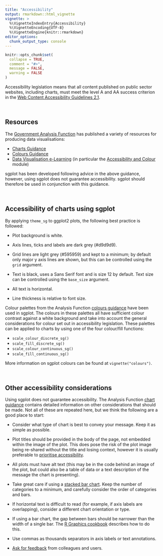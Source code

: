 ```yaml
---
title: "Accessibility"
output: rmarkdown::html_vignette
vignette: >
  %\VignetteIndexEntry{Accessibility}
  %\VignetteEncoding{UTF-8}
  %\VignetteEngine{knitr::rmarkdown}
editor_options: 
  chunk_output_type: console
---
```


```r
knitr::opts_chunk$set(
  collapse = TRUE,
  comment = "#>",
  message = FALSE,
  warning = FALSE
)
```

Accessibility legislation means that all content published on public sector websites, including charts, must meet the level A and AA success criterion in the [Web Content Accessibility Guidelines 2.1](https://www.w3.org/TR/WCAG21/). 

<br>

## Resources

The [Government Analysis Function](https://analysisfunction.civilservice.gov.uk/) has published a variety of resources for producing data visualisations:

* [Charts Guidance](https://analysisfunction.civilservice.gov.uk/policy-store/data-visualisation-charts/)
* [Colours Guidance](https://analysisfunction.civilservice.gov.uk/policy-store/data-visualisation-colours-in-charts/)
* [Data Visualisation e-Learning](https://analysisfunction.civilservice.gov.uk/support/communicating-analysis/introduction-to-data-visualisation-e-learning/) (in particular the [Accessibility and Colour](https://analysisfunction.civilservice.gov.uk/support/communicating-analysis/introduction-to-data-visualisation-e-learning/data-visualisation-e-learning-module-3-accessibility-and-colour-palettes/) module)

sgplot has been developed following advice in the above guidance, however, using sgplot does not guarantee accessibility. sgplot should therefore be used in conjunction with this guidance.

<br>

## Accessibility of charts using sgplot

By applying `theme_sg` to ggplot2 plots, the following best practice is followed:

* Plot background is white.

* Axis lines, ticks and labels are dark grey (#d9d9d9).

* Grid lines are light grey (#595959) and kept to a minimum; by default only major y axis lines are shown, but this can be controlled using the `grid` argument.

* Text is black, uses a Sans Serif font and is size 12 by default. Text size can be controlled using the `base_size` argument.

* All text is horizontal.

* Line thickness is relative to font size.

Colour palettes from the Analysis Function [colours guidance](https://analysisfunction.civilservice.gov.uk/policy-store/data-visualisation-colours-in-charts/) have been used in sgplot. The colours in these palettes all have sufficient colour contrast against a white background and take into account the general considerations for colour set out in accessibility legislation. These palettes can be applied to charts by using one of the four colour/fill functions:

* `scale_colour_discrete_sg()`
* `scale_fill_discrete_sg()`
* `scale_colour_continuous_sg()`
* `scale_fill_continuous_sg()`

More information on sgplot colours can be found at `vignette("colours")`.

<br>

## Other accessibility considerations

Using sgplot does not guarantee accessibility. The Analysis Function [chart guidance](https://analysisfunction.civilservice.gov.uk/policy-store/data-visualisation-charts) contains detailed information on other considerations that should be made. Not all of these are repeated here, but we think the following are a good place to start:

* Consider what type of chart is best to convey your message. Keep it as simple as possible.

* Plot titles should be provided in the body of the page, not embedded within the image of the plot. This does pose the risk of the plot image being re-shared without the title and losing context, however it is usually preferable to [prioritise accessibility](https://analysisfunction.civilservice.gov.uk/policy-store/data-visualisation-charts/#section-6).

* All plots must have alt text (this may be in the code behind an image of the plot, but could also be a table of data or a text description of the message the chart is presenting).

* Take great care if using a [stacked bar chart](https://analysisfunction.civilservice.gov.uk/policy-store/data-visualisation-charts/#section-10). Keep the number of categories to a minimum, and carefully consider the order of categories and bars.

* If horizontal text is difficult to read (for example, if axis labels are overlapping), consider a different chart orientation or type.

* If using a bar chart, the gap between bars should be narrower than the width of a single bar. The [R Graphics cookbook](https://r-graphics.org/recipe-bar-graph-adjust-width) describes how to do this.

* Use commas as thousands separators in axis labels or text annotations.

* [Ask for feedback](https://analysisfunction.civilservice.gov.uk/policy-store/data-visualisation-charts/#section-15) from colleagues and users.

